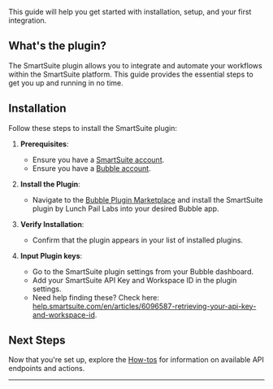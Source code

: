 
This guide will help you get started with installation, setup, and your first integration.

## What's the plugin?

The SmartSuite plugin allows you to integrate and automate your workflows within the SmartSuite platform. This guide provides the essential steps to get you up and running in no time.

## Installation

Follow these steps to install the SmartSuite plugin:

1. **Prerequisites**:

   - Ensure you have a [SmartSuite account](https://app.smartsuite.com/authenticate/signup).
   - Ensure you have a [Bubble account](https://bubble.io/login?mode=signup).

2. **Install the Plugin**:

   - Navigate to the [Bubble Plugin Marketplace](https://bubble.io/plugin/smartsuite-by-lunch-pail-labs-1720811282326x849108788759232500) and install the SmartSuite plugin by Lunch Pail Labs into your desired Bubble app.

3. **Verify Installation**:

   - Confirm that the plugin appears in your list of installed plugins.

4. **Input Plugin keys**:

   - Go to the SmartSuite plugin settings from your Bubble dashboard.
   - Add your SmartSuite API Key and Workspace ID in the plugin settings.
   - Need help finding these? Check here: [help.smartsuite.com/en/articles/6096587-retrieving-your-api-key-and-workspace-id](https://help.smartsuite.com/en/articles/6096587-retrieving-your-api-key-and-workspace-id).

## Next Steps

Now that you're set up, explore the [How-tos](/bubble/smartsuite/how-tos/get-record-structure) for information on available API endpoints and actions.

---

<smartsuiteFooter />
